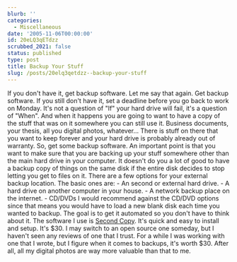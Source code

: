 ```yaml
---
blurb: ''
categories:
  - Miscellaneous
date: '2005-11-06T00:00:00'
id: 20eLQ3qETdzz
scrubbed_2021: false
status: published
type: post
title: Backup Your Stuff
slug: /posts/20elq3qetdzz--backup-your-stuff
---
```


If you don't have it, get backup software. Let me say that again.
Get backup software. If you still don't have it, set a deadline
before you go back to work on Monday. It's not a question of "If"
your hard drive will fail, it's a question of "When". And when it
happens you are going to want to have a copy of the stuff that was
on it somewhere you can still use it. Business documents, your
thesis, all you digital photos, whatever... There is stuff on there
that you want to keep forever and your hard drive is probably
already out of warranty. So, get some backup software. An important
point is that you want to make sure that you are backing up your
stuff somewhere other than the main hard drive in your computer. It
doesn't do you a lot of good to have a backup copy of things on the
same disk if the entire disk decides to stop letting you get to
files on it. There are a few options for your external backup
location. The basic ones are: - An second or external hard drive. -
A hard drive on another computer in your house. - A network backup
place on the internet. - CD/DVDs I would recommend against the
CD/DVD options since that means you would have to load a new blank
disk each time you wanted to backup. The goal is to get it
automated so you don't have to think about it. The software I use
is [Second Copy](http://www.centered.com/). It's quick and easy to
install and setup. It's $30. I may switch to an open source one
someday, but I haven't seen any reviews of one that I trust. For a
while I was working with one that I wrote, but I figure when it
comes to backups, it's worth $30. After all, all my digital photos
are way more valuable than that to me.
